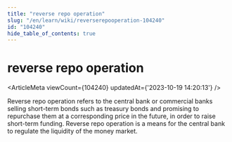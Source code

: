 ```yaml
---
title: "reverse repo operation"
slug: "/en/learn/wiki/reverserepooperation-104240"
id: "104240"
hide_table_of_contents: true
---
```



<Breadcrumbs current="reverse repo operation" />

# reverse repo operation

<ArticleMeta viewCount={104240} updatedAt={'2023-10-19 14:20:13'} />
<div className='border-solid border-b border-t-0 my-4 border-[var(--ifm-color-gray-300)]' />

Reverse repo operation refers to the central bank or commercial banks selling short-term bonds such as treasury bonds and promising to repurchase them at a corresponding price in the future, in order to raise short-term funding. Reverse repo operation is a means for the central bank to regulate the liquidity of the money market.
